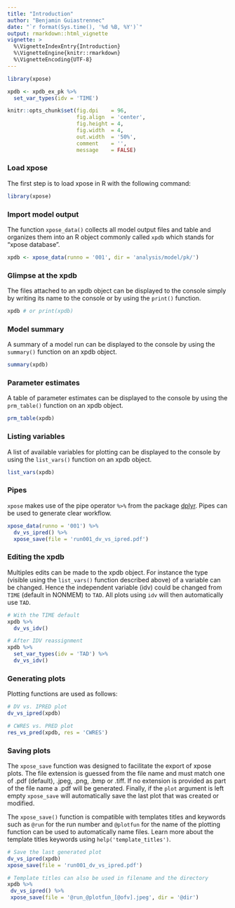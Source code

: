 ```yaml
---
title: "Introduction"
author: "Benjamin Guiastrennec"
date: "`r format(Sys.time(), '%d %B, %Y')`"
output: rmarkdown::html_vignette
vignette: >
  %\VignetteIndexEntry{Introduction}
  %\VignetteEngine{knitr::rmarkdown}
  %\VignetteEncoding{UTF-8}
---
```

  
```r
library(xpose)

xpdb <- xpdb_ex_pk %>% 
  set_var_types(idv = 'TIME')

knitr::opts_chunk$set(fig.dpi    = 96,
                      fig.align  = 'center', 
                      fig.height = 4, 
                      fig.width  = 4,
                      out.width  = '50%',
                      comment    = '',
                      message    = FALSE)
```


### Load xpose
The first step is to load xpose in R with the following command:
```r
library(xpose)
```

### Import model output
The function `xpose_data()` collects all model output files and table and organizes them into an R object commonly called `xpdb` which stands for "xpose database".

``` r
xpdb <- xpose_data(runno = '001', dir = 'analysis/model/pk/')
```

### Glimpse at the xpdb
The files attached to an xpdb object can be displayed to the console simply by writing its name to the console or by using the `print()` function.

```r
xpdb # or print(xpdb)
```

### Model summary
A summary of a model run can be displayed to the console by using the `summary()` function on an xpdb object.

```r
summary(xpdb)
```

### Parameter estimates
A table of parameter estimates can be displayed to the console by using the `prm_table()` function on an xpdb object.

```r
prm_table(xpdb)
```

### Listing variables
A list of available variables for plotting can be displayed to the console by using the `list_vars()` function on an xpdb object.

```r
list_vars(xpdb)
```

### Pipes
`xpose` makes use of the pipe operator `%>%` from the package [dplyr](https://dplyr.tidyverse.org). Pipes can be used to generate clear workflow.

```r
xpose_data(runno = '001') %>%
  dv_vs_ipred() %>%
  xpose_save(file = 'run001_dv_vs_ipred.pdf')
```

### Editing the xpdb
Multiples edits can be made to the xpdb object. For instance the type (visible using the `list_vars()` function described above) of a variable can be changed. Hence the independent variable (idv) could be changed from `TIME` (default in NONMEM) to `TAD`. All plots using `idv` will then automatically use `TAD`.

```r
# With the TIME default
xpdb %>%
  dv_vs_idv()

# After IDV reassignment
xpdb %>% 
  set_var_types(idv = 'TAD') %>% 
  dv_vs_idv()
```

### Generating plots
Plotting functions are used as follows:
``` r
# DV vs. IPRED plot
dv_vs_ipred(xpdb)

# CWRES vs. PRED plot
res_vs_pred(xpdb, res = 'CWRES')
```

### Saving plots
The `xpose_save` function was designed to facilitate the export of xpose plots. The file extension is guessed from the file name and must match one of .pdf (default), .jpeg, .png, .bmp or .tiff. If no extension is provided as part of the file name a .pdf will be generated. Finally, if the `plot` argument is left empty `xpose_save` will automatically save the last plot that was created or modified.

The `xpose_save()` function is compatible with templates titles and keywords such as `@run` for the run number and `@plotfun` for the name of the plotting function can be used to automatically name files. Learn more about the template titles keywords using `help('template_titles')`. 

```r
# Save the last generated plot
dv_vs_ipred(xpdb)
xpose_save(file = 'run001_dv_vs_ipred.pdf')

# Template titles can also be used in filename and the directory
xpdb %>% 
 dv_vs_ipred() %>% 
 xpose_save(file = '@run_@plotfun_[@ofv].jpeg', dir = '@dir')
```
